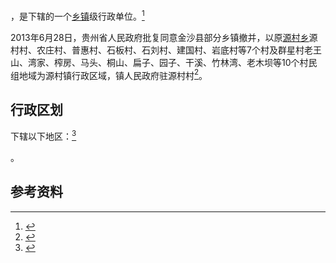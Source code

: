 {{中国乡级行政区|52/05/23/212/000}}

'''{{PAGENAMEBASE}}'''，是{{PRC admin/fullname|52/05/23/212/000|3}}下辖的一个[[乡镇|乡镇]]级行政单位。<ref>{{PRC admin/ref sgc|{{PRC admin/parent|52/05/23/212/000}}}}</ref>

2013年6月28日，贵州省人民政府批复同意金沙县部分乡镇撤并，以原[[源村乡|源村乡]]源村村、农庄村、普惠村、石板村、石刘村、建国村、岩底村等7个村及群星村老王山、湾家、榨房、马头、桐山、扁子、园子、干溪、竹林湾、老木坝等10个村民组地域为源村镇行政区域，镇人民政府驻源村村<ref>{{Cite web |url=http://gzsrmzfgb.gzgov.gov.cn/show.aspx?id=7965 |title=省人民政府关于同意金沙县部分乡镇撤并的批复（黔府函〔2013〕150号） |access-date=2017-09-04 |archive-url=https://web.archive.org/web/20170905001952/http://gzsrmzfgb.gzgov.gov.cn/show.aspx?id=7965 |archive-date=2017-09-05 |dead-url=yes }}</ref>。

== 行政区划 ==

{{PAGENAMEBASE}}下辖以下地区：<ref>{{PRC admin/ref sgc|52/05/23/212/000}}</ref>

{{PRC admin/children|52/05/23/212/000}}。

== 参考资料 ==

{{reflist}}

{{行政区划小作品}}
{{PRC admin/navcat|52/05/23/212/000}}